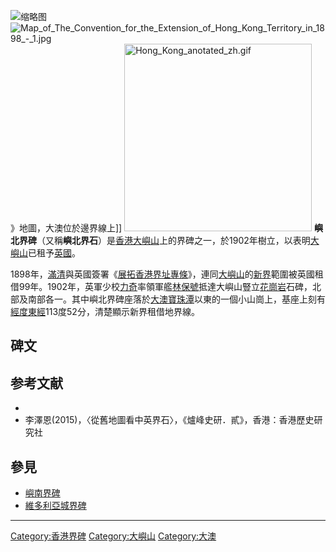 [[File:North_Lantau_Obelisk.jpg|缩略图]]
{{coord|22.259232|113.866183|type:landmark|display=title|format=dms}}
[[File:Map_of_The_Convention_for_the_Extension_of_Hong_Kong_Territory_in_1898_-_1.jpg|thumb]]》地圖，大澳位於邊界線上]]
[[File:Hong_Kong_anotated_zh.gif|300px]]
'''嶼北界碑'''（又稱'''嶼北界石'''）是[[香港|香港]][[大嶼山|大嶼山]]上的界碑之一，於1902年樹立，以表明[[大嶼山|大嶼山]]已租予[[英國|英國]]。

1898年，[[滿清|滿清]]與英國簽署《[[展拓香港界址專條|展拓香港界址專條]]》，連同[[大嶼山|大嶼山]]的[[新界|新界]]範圍被英國租借99年。1902年，英軍少校[[力奇|力奇]]率領軍艦[[林保號|林保號]]抵達大嶼山豎立[[花崗岩|花崗岩]]石碑，北部及南部各一。其中嶼北界碑座落於[[大澳|大澳]][[寶珠潭|寶珠潭]]以東的一個小山崗上，基座上刻有[[經度|經度]][[東經|東經]]113度52分，清楚顯示新界租借地界線。

==碑文==
{{quote|
　此界石安豎在大<br>
　嶼山北方即東經<br>
　線壹佰壹拾叄度<br>
　伍拾貳分自此界<br>
　石正北潮漲處起<br>
　點沿大嶼山西便<br>
　一帶海岸向北直<br>
　至南頭陸地南角<br>
　盡處之平線<br>
大英一仟九佰二年<br>
　管帶霸林保兵艦<br>
　水師總兵官力<br>
　會同本艦員弁等<br>
　勘明界址共立此<br>
　石界<br>
}}

{{quote|{{lang|en|
1902<br>
THIS STONE IS IN LONGITUDE<br>
113º52’0”E FIXED BY LIEUT AND<br>
COMR F.M. LEAKE R.N. AND THE<br>
OFFICERS OF H.M.S. “BRAMBLE”<br>
FROM HERE THE BOUNDARY LINE<br>
EXTENDS DUE NORTH UNTIL IT MEETS<br>
THE PARALLEL OF SOUTHERN<br>
EXTREMITY ON THE NAM – TAU<br>
PENINSULA. SOUTHWARD THE<br>
BOUNDARY FOLLOWS THE WESTERN<br>
SHORE OF LANTAU ISLAND<br>
<br>
THIS STONE IS PLACED 380<br>
FEET ABOVE H.W. MARK<br>
FOR THE PURPOSE OF PROTECTING IT<br>
FROM POSSIBLE INROADS OF THE SEA<br>
}}}}

==参考文献==
<references />
*{{web reference|URL=https://hkhistory.org/map/mmp/fullscreen/12/|title=界石地圖|work=香港歷史研究社|year=2022年|date=2月21日}}
*李澤恩(2015)，〈從舊地圖看中英界石〉，《爐峰史研．貳》，香港：香港歷史研究社

==參見==
*[[嶼南界碑|嶼南界碑]]
*[[維多利亞城界碑|維多利亞城界碑]]
-----
[[Category:香港界碑|Category:香港界碑]]
[[Category:大嶼山|Category:大嶼山]]
[[Category:大澳|Category:大澳]]